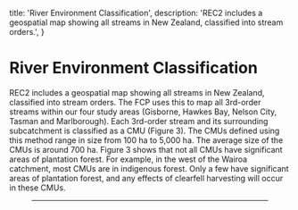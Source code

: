 
  title: 'River Environment Classification',
  description:
    'REC2 includes a geospatial map showing all streams in New Zealand, classified into stream orders.',
}

# River Environment Classification

REC2 includes a geospatial map showing all streams in New Zealand, classified into stream orders. The FCP uses this to map all 3rd-order streams within our four study areas (Gisborne, Hawkes Bay, Nelson City, Tasman and Marlborough).  Each 3rd-order stream and its surrounding subcatchment is classified as a CMU (Figure 3). The CMUs defined using this method range in size from 100 ha to 5,000 ha. The average size of the CMUs is around 700 ha. Figure 3 shows that not all CMUs have significant areas of plantation forest.  For example, in the west of the Wairoa catchment, most CMUs are in indigenous forest. Only a few have significant areas of plantation forest, and any effects of clearfell harvesting will occur in these CMUs.

<Figure src={riversOrder} alt="" caption="Figure 3. The Wairoa catchment in Hawkes Bay, showing CMUs as well as the main (stream order 3 and higher) branches of the Wairoa River." />


***
